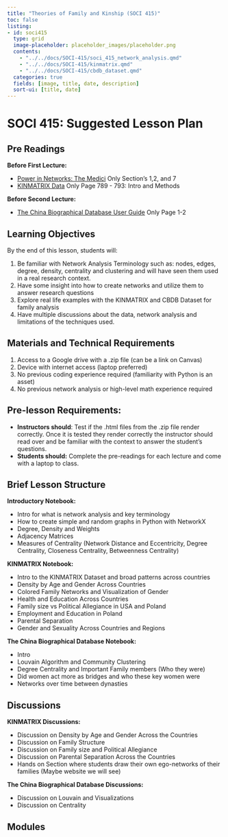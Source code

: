 ```yaml
---
title: "Theories of Family and Kinship (SOCI 415)"
toc: false
listing:
- id: soci415
  type: grid
  image-placeholder: placeholder_images/placeholder.png
  contents:
    - "../../docs/SOCI-415/soci_415_network_analysis.qmd"
    - "../../docs/SOCI-415/kinmatrix.qmd"
    - "../../docs/SOCI-415/cbdb_dataset.qmd"
  categories: true
  fields: [image, title, date, description]
  sort-ui: [title, date]
---
```


# SOCI 415: Suggested Lesson Plan

## Pre Readings

**Before First Lecture:**

* [Power in Networks: The Medici](https://papers.ssrn.com/sol3/papers.cfm?abstract_id=3673940) Only Section’s 1,2, and 7
* [KINMATRIX Data](https://www.demographic-research.org/volumes/vol51/25/51-25.pdf) Only Page 789 - 793: Intro and Methods

**Before Second Lecture:**

* [The China Biographical Database User Guide](https://projects.iq.harvard.edu/sites/projects.iq.harvard.edu/files/cbdb/files/cbdb_users_guide.pdf) Only Page 1-2

## Learning Objectives

By the end of this lesson, students will:

1. Be familiar with Network Analysis Terminology such as: nodes, edges, degree, density, centrality and clustering and will have seen them used in a real research context. 
2. Have some insight into how to create networks and utilize them to answer research questions
3. Explore real life examples with the KINMATRIX and CBDB Dataset for family analysis
4. Have multiple discussions about the data, network analysis and limitations of the techniques used. 

## Materials and Technical Requirements

1. Access to a Google drive with a .zip file (can be a link on Canvas)
2. Device with internet access (laptop preferred)
3. No previous coding experience required (familiarity with Python is an asset)
4. No previous network analysis or high-level math experience required

## Pre-lesson Requirements:

* **Instructors should**: Test if the .html files from the .zip file render correctly. Once it is tested they render correctly the instructor should read over and be familiar with the context to answer the student's questions. 
* **Students should:** Complete the pre-readings for each lecture and come with a laptop to class. 

## Brief Lesson Structure

**Introductory Notebook:**

* Intro for what is network analysis and key terminology
* How to create simple and random graphs in Python with NetworkX
* Degree, Density and Weights
* Adjacency Matrices
* Measures of Centrality (Network Distance and Eccentricity, Degree Centrality, Closeness Centrality, Betweenness Centrality) 

**KINMATRIX Notebook:**

* Intro to the KINMATRIX Dataset and broad patterns across countries
* Density by Age and Gender Across Countries 
* Colored Family Networks and Visualization of Gender
* Health and Education Across Countries
* Family size vs Political Allegiance in USA and Poland 
* Employment and Education in Poland
* Parental Separation
* Gender and Sexuality Across Countries and Regions

**The China Biographical Database Notebook:**

* Intro
* Louvain Algorithm and Community Clustering
* Degree Centrality and Important Family members (Who they were)
* Did women act more as bridges and who these key women were
* Networks over time between dynasties 

## Discussions

**KINMATRIX Discussions:**

* Discussion on Density by Age and Gender Across the Countries
* Discussion on Family Structure
* Discussion on Family size and Political Allegiance 
* Discussion on Parental Separation Across the Countries
* Hands on Section where students draw their own ego-networks of their families (Maybe website we will see) 

**The China Biographical Database Discussions:**

* Discussion on Louvain and Visualizations
* Discussion on Centrality 

## Modules

::: {#soci415}

:::

